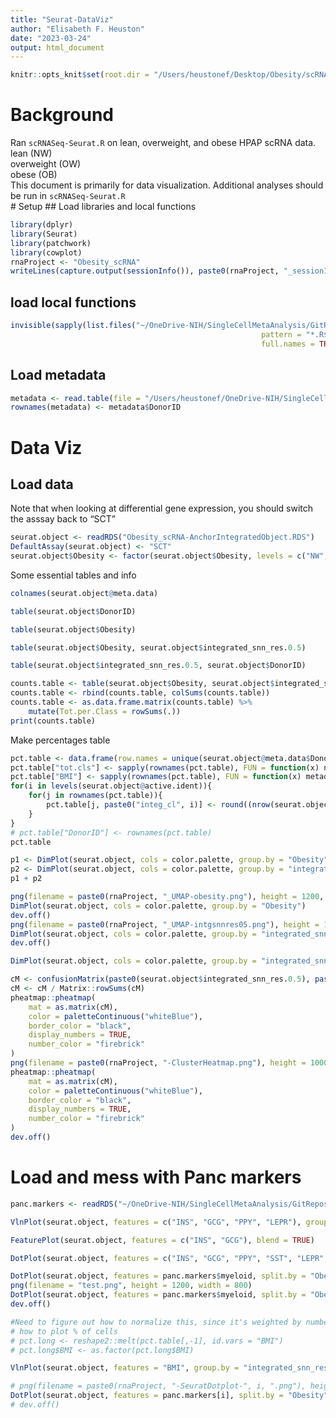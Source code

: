 ```yaml
---
title: "Seurat-DataViz"
author: "Elisabeth F. Heuston"
date: "2023-03-24"
output: html_document
---
```


```r
knitr::opts_knit$set(root.dir = "/Users/heustonef/Desktop/Obesity/scRNA/")
```

# Background

Ran `scRNASeq-Seurat.R` on lean, overweight, and obese HPAP scRNA data.  
lean (NW)  
overweight (OW)  
obese (OB)  
This document is primarily for data visualization. Additional analyses should be run in `scRNASeq-Seurat.R`  
# Setup
## Load libraries and local functions
```r
library(dplyr)
library(Seurat)
library(patchwork)
library(cowplot)
rnaProject <- "Obesity_scRNA"
writeLines(capture.output(sessionInfo()), paste0(rnaProject, "_sessionInfo.txt"))

```
## load local functions
```r
invisible(sapply(list.files("~/OneDrive-NIH/SingleCellMetaAnalysis/GitRepository/scMultiomics_MetaAnalysis/RFunctions/", 
														pattern = "*.R$", 
														full.names = TRUE), source))
```
## Load metadata
```r
metadata <- read.table(file = "/Users/heustonef/OneDrive-NIH/SingleCellMetaAnalysis/GitRepository/scMultiomics_MetaAnalysis/HPAPMetaData.txt", header = TRUE, sep = "\t")
rownames(metadata) <- metadata$DonorID
```
# Data Viz
## Load data
Note that when looking at differential gene expression, you should switch the asssay back to "SCT"
```r
seurat.object <- readRDS("Obesity_scRNA-AnchorIntegratedObject.RDS")
DefaultAssay(seurat.object) <- "SCT"
seurat.object$Obesity <- factor(seurat.object$Obesity, levels = c("NW", "OW", "OB"))

```
Some essential tables and info
```r
colnames(seurat.object@meta.data)
```
```r
table(seurat.object$DonorID)
```
```r
table(seurat.object$Obesity)
```

```r
table(seurat.object$Obesity, seurat.object$integrated_snn_res.0.5)
```
```r
table(seurat.object$integrated_snn_res.0.5, seurat.object$DonorID)
```

```r
counts.table <- table(seurat.object$Obesity, seurat.object$integrated_snn_res.0.5)
counts.table <- rbind(counts.table, colSums(counts.table))
counts.table <- as.data.frame.matrix(counts.table) %>%
	mutate(Tot.per.Class = rowSums(.))
print(counts.table)
```
Make percentages table
```r
pct.table <- data.frame(row.names = unique(seurat.object@meta.data$DonorID))
pct.table["tot.cls"] <- sapply(rownames(pct.table), FUN = function(x) nrow(seurat.object@meta.data[seurat.object@meta.data$DonorID == x,]))
pct.table["BMI"] <- sapply(rownames(pct.table), FUN = function(x) metadata[x, "BMI"])
for(i in levels(seurat.object@active.ident)){
	for(j in rownames(pct.table)){
		pct.table[j, paste0("integ_cl", i)] <- round((nrow(seurat.object@meta.data[seurat.object$DonorID == j & seurat.object$integrated_snn_res.0.5 == i,])/pct.table[j, "tot.cls"])*100, 2)
	}
}
# pct.table["DonorID"] <- rownames(pct.table)
pct.table
```

```r
p1 <- DimPlot(seurat.object, cols = color.palette, group.by = "Obesity")
p2 <- DimPlot(seurat.object, cols = color.palette, group.by = "integrated_snn_res.0.5")
p1 + p2

png(filename = paste0(rnaProject, "_UMAP-obesity.png"), height = 1200, width = 1200)
DimPlot(seurat.object, cols = color.palette, group.by = "Obesity")
dev.off()
png(filename = paste0(rnaProject, "_UMAP-intgsnnres05.png"), height = 1200, width = 1200)
DimPlot(seurat.object, cols = color.palette, group.by = "integrated_snn_res.0.5")
dev.off()

```
```r
DimPlot(seurat.object, cols = color.palette, group.by = "integrated_snn_res.0.5", split.by = "Obesity", ncol = 4)
```
```r
cM <- confusionMatrix(paste0(seurat.object$integrated_snn_res.0.5), paste0(seurat.object$Obesity))
cM <- cM / Matrix::rowSums(cM)
pheatmap::pheatmap(
	mat = as.matrix(cM),
	color = paletteContinuous("whiteBlue"),
	border_color = "black", 
	display_numbers = TRUE, 
	number_color = "firebrick"
)
png(filename = paste0(rnaProject, "-ClusterHeatmap.png"), height = 1000, width = 1200)
pheatmap::pheatmap(
	mat = as.matrix(cM),
	color = paletteContinuous("whiteBlue"),
	border_color = "black", 
	display_numbers = TRUE, 
	number_color = "firebrick"
)
dev.off()


```


# Load and mess with Panc markers
```r
panc.markers <- readRDS("~/OneDrive-NIH/SingleCellMetaAnalysis/GitRepository/scMultiomics_MetaAnalysis/RFunctions/panc.markers.RDS")
```


```r
VlnPlot(seurat.object, features = c("INS", "GCG", "PPY", "LEPR"), group.by = "integrated_snn_res.0.5", split.by = "Obesity", ncol = 1, pt.size = 0)
```
```r
FeaturePlot(seurat.object, features = c("INS", "GCG"), blend = TRUE)
```
```r
DotPlot(seurat.object, features = c("INS", "GCG", "PPY", "SST", "LEPR", "CPA1"), split.by = "Obesity", cols = c("gold", "blue3", "red3"))
```

```r
DotPlot(seurat.object, features = panc.markers$myeloid, split.by = "Obesity", cols = c("gold", "blue3", "red3"))
png(filename = "test.png", height = 1200, width = 800)
DotPlot(seurat.object, features = panc.markers$myeloid, split.by = "Obesity", cols = c("gold", "blue3", "red3"))
dev.off()
```



```r
#Need to figure out how to normalize this, since it's weighted by number of cells...
# how to plot % of cells
# pct.long <- reshape2::melt(pct.table[,-1], id.vars = "BMI")
# pct.long$BMI <- as.factor(pct.long$BMI)

VlnPlot(seurat.object, features = "BMI", group.by = "integrated_snn_res.0.5", cols = color.palette, pt.size = .1)
```

```r
# png(filename = paste0(rnaProject, "-SeuratDotplot-", i, ".png"), height = 1200, width = 800)
DotPlot(seurat.object, features = panc.markers[i], split.by = "Obesity", cols = c("gold", "blue3", "red3"), dot.min = )
# dev.off()

```


